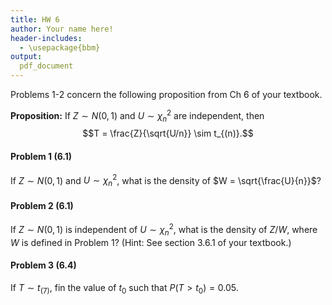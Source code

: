 ```yaml
---
title: HW 6
author: Your name here!
header-includes:
  - \usepackage{bbm}
output:
  pdf_document
---
```


Problems 1-2 concern the following proposition from Ch 6 of your textbook. 

**Proposition:** If $Z \sim N(0,1)$ and $U \sim \chi^2_{n}$ are independent, then 
$$T = \frac{Z}{\sqrt{U/n}} \sim t_{(n)}.$$ 


#### Problem 1 (6.1)
If $Z \sim N(0,1)$ and $U \sim \chi^2_{n}$, what is the density of $W = \sqrt{\frac{U}{n}}$? 




\pagebreak

#### Problem 2 (6.1)

If $Z \sim N(0,1)$ is independent of $U \sim \chi^2_{n}$, what is the density of $Z/W$, where $W$ is defined in Problem 1? (Hint: See section 3.6.1 of your textbook.)





\pagebreak 

#### Problem 3 (6.4)

If $T \sim t_{(7)}$, fin the value of $t_0$ such that $P(T > t_0) = 0.05$. 


